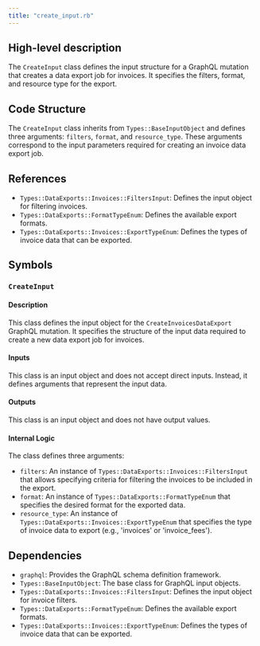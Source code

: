 ```yaml
---
title: "create_input.rb"
---
```


## High-level description
The `CreateInput` class defines the input structure for a GraphQL mutation that creates a data export job for invoices. It specifies the filters, format, and resource type for the export.

## Code Structure
The `CreateInput` class inherits from `Types::BaseInputObject` and defines three arguments: `filters`, `format`, and `resource_type`. These arguments correspond to the input parameters required for creating an invoice data export job.

## References
- `Types::DataExports::Invoices::FiltersInput`: Defines the input object for filtering invoices.
- `Types::DataExports::FormatTypeEnum`: Defines the available export formats.
- `Types::DataExports::Invoices::ExportTypeEnum`: Defines the types of invoice data that can be exported.

## Symbols

### `CreateInput`
#### Description
This class defines the input object for the `CreateInvoicesDataExport` GraphQL mutation. It specifies the structure of the input data required to create a new data export job for invoices.

#### Inputs
This class is an input object and does not accept direct inputs. Instead, it defines arguments that represent the input data.

#### Outputs
This class is an input object and does not have output values.

#### Internal Logic
The class defines three arguments:
- `filters`: An instance of `Types::DataExports::Invoices::FiltersInput` that allows specifying criteria for filtering the invoices to be included in the export.
- `format`: An instance of `Types::DataExports::FormatTypeEnum` that specifies the desired format for the exported data.
- `resource_type`: An instance of `Types::DataExports::Invoices::ExportTypeEnum` that specifies the type of invoice data to export (e.g., 'invoices' or 'invoice_fees').

## Dependencies
- `graphql`: Provides the GraphQL schema definition framework.
- `Types::BaseInputObject`: The base class for GraphQL input objects.
- `Types::DataExports::Invoices::FiltersInput`: Defines the input object for invoice filters.
- `Types::DataExports::FormatTypeEnum`: Defines the available export formats.
- `Types::DataExports::Invoices::ExportTypeEnum`: Defines the types of invoice data that can be exported. 
